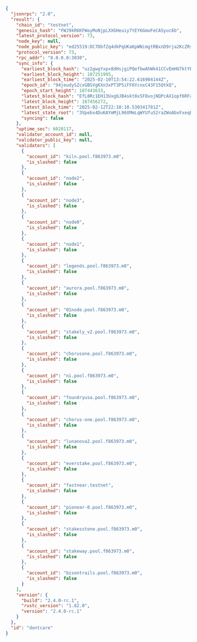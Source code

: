 ```json
{
  "jsonrpc": "2.0",
  "result": {
    "chain_id": "testnet",
    "genesis_hash": "FWJ9kR6KFWoyMoNjpLXXGHeuiy7tEY6GmoFeCA5yuc6b",
    "latest_protocol_version": 73,
    "node_key": null,
    "node_public_key": "ed25519:DC7DbfZq4dkPqUKaKpWNimgtRBxnD9rja2KcZRs4e3DL",
    "protocol_version": 73,
    "rpc_addr": "0.0.0.0:3030",
    "sync_info": {
      "earliest_block_hash": "uz2gwgYxpx8dHsjgiPQefbwAhWk41CCvEmHU7ktYE2C",
      "earliest_block_height": 187251995,
      "earliest_block_time": "2025-02-10T13:54:22.616904144Z",
      "epoch_id": "94jeudySZcxGBSVgKXn3xPT3P5iFF6YcnxC43F15QtkQ",
      "epoch_start_height": 187443633,
      "latest_block_hash": "EfL8Rc1EH13UxgbJB4skt8xSF8vojNQPcAX1opf6RFab",
      "latest_block_height": 187456272,
      "latest_block_time": "2025-02-12T22:10:10.530341781Z",
      "latest_state_root": "3Vpebx4DuKAYmMjL96XMmLqWYUfuS2raZWoAbxFxeqBm",
      "syncing": false
    },
    "uptime_sec": 6020117,
    "validator_account_id": null,
    "validator_public_key": null,
    "validators": [
      {
        "account_id": "kiln.pool.f863973.m0",
        "is_slashed": false
      },
      {
        "account_id": "node2",
        "is_slashed": false
      },
      {
        "account_id": "node3",
        "is_slashed": false
      },
      {
        "account_id": "node0",
        "is_slashed": false
      },
      {
        "account_id": "node1",
        "is_slashed": false
      },
      {
        "account_id": "legends.pool.f863973.m0",
        "is_slashed": false
      },
      {
        "account_id": "aurora.pool.f863973.m0",
        "is_slashed": false
      },
      {
        "account_id": "01node.pool.f863973.m0",
        "is_slashed": false
      },
      {
        "account_id": "stakely_v2.pool.f863973.m0",
        "is_slashed": false
      },
      {
        "account_id": "chorusone.pool.f863973.m0",
        "is_slashed": false
      },
      {
        "account_id": "ni.pool.f863973.m0",
        "is_slashed": false
      },
      {
        "account_id": "foundryusa.pool.f863973.m0",
        "is_slashed": false
      },
      {
        "account_id": "chorus-one.pool.f863973.m0",
        "is_slashed": false
      },
      {
        "account_id": "lunanova2.pool.f863973.m0",
        "is_slashed": false
      },
      {
        "account_id": "everstake.pool.f863973.m0",
        "is_slashed": false
      },
      {
        "account_id": "fastnear.testnet",
        "is_slashed": false
      },
      {
        "account_id": "pionear-0.pool.f863973.m0",
        "is_slashed": false
      },
      {
        "account_id": "stakesstone.pool.f863973.m0",
        "is_slashed": false
      },
      {
        "account_id": "stakeway.pool.f863973.m0",
        "is_slashed": false
      },
      {
        "account_id": "bisontrails.pool.f863973.m0",
        "is_slashed": false
      }
    ],
    "version": {
      "build": "2.4.0-rc.1",
      "rustc_version": "1.82.0",
      "version": "2.4.0-rc.1"
    }
  },
  "id": "dontcare"
}
```
